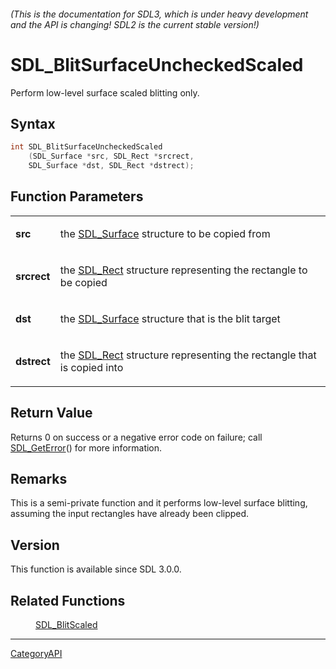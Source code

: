====== (This is the documentation for SDL3, which is under heavy development and the API is changing! SDL2 is the current stable version!) ======
= SDL_BlitSurfaceUncheckedScaled =

Perform low-level surface scaled blitting only.

== Syntax ==

<syntaxhighlight lang='c'>
int SDL_BlitSurfaceUncheckedScaled
    (SDL_Surface *src, SDL_Rect *srcrect,
    SDL_Surface *dst, SDL_Rect *dstrect);
</syntaxhighlight>

== Function Parameters ==

{|
|'''src'''
|the [[SDL_Surface]] structure to be copied from
|-
|'''srcrect'''
|the [[SDL_Rect]] structure representing the rectangle to be copied
|-
|'''dst'''
|the [[SDL_Surface]] structure that is the blit target
|-
|'''dstrect'''
|the [[SDL_Rect]] structure representing the rectangle that is copied into
|}

== Return Value ==

Returns 0 on success or a negative error code on failure; call
[[SDL_GetError]]() for more information.

== Remarks ==

This is a semi-private function and it performs low-level surface blitting,
assuming the input rectangles have already been clipped.

== Version ==

This function is available since SDL 3.0.0.

== Related Functions ==

:[[SDL_BlitScaled]]

----
[[CategoryAPI]]


